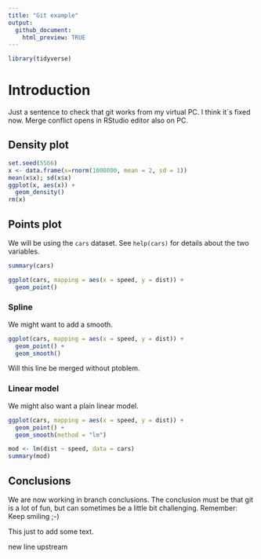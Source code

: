 ```yaml
---
title: "Git example"
output: 
  github_document:
    html_preview: TRUE
---
```


```r
library(tidyverse)
```


# Introduction

Just a sentence to check that git works from my virtual PC.
I think it`s fixed now. Merge conflict opens in RStudio editor also on PC.

## Density plot

```r
set.seed(5566)
x <- data.frame(x=rnorm(1000000, mean = 2, sd = 1))
mean(x$x); sd(x$x)
ggplot(x, aes(x)) +
  geom_density()
rm(x)
```

## Points plot

We will be using the `cars` dataset. See `help(cars)` for details about the two variables.

```r
summary(cars)
```

```r
ggplot(cars, mapping = aes(x = speed, y = dist)) +
  geom_point()
```

### Spline

We might want to add a smooth.

```r
ggplot(cars, mapping = aes(x = speed, y = dist)) +
  geom_point() +
  geom_smooth()
```
Will this line be merged without ptoblem.

### Linear model

We might also want a plain linear model.

```r
ggplot(cars, mapping = aes(x = speed, y = dist)) +
  geom_point() +
  geom_smooth(method = "lm")
```

```r
mod <- lm(dist ~ speed, data = cars)
summary(mod)
```

## Conclusions

We are now working in branch conclusions. The conclusion must be that git is a lot of fun, but can sometimes be a little bit challenging. Remember: Keep smiling ;-)

This just to add some text.

new line upstream
